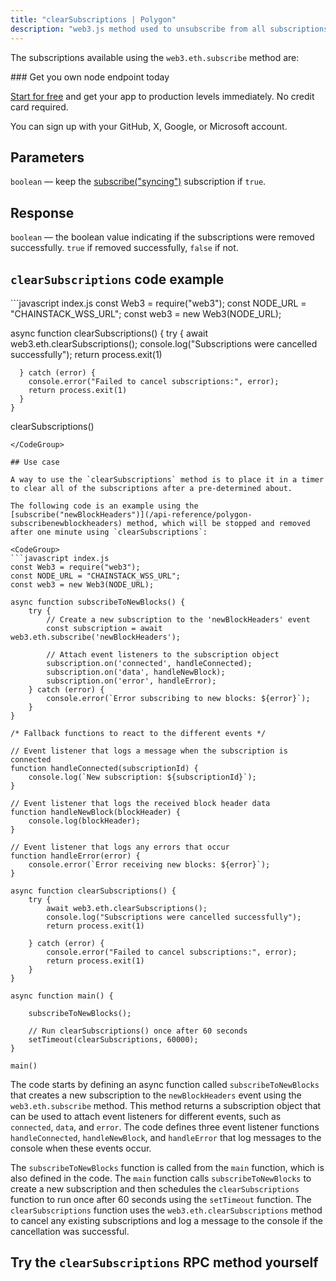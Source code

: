 ---
title: "clearSubscriptions | Polygon"
description: "web3.js method used to unsubscribe from all subscriptions made with the `web3.eth.subscribe` method. This method is useful for removing all of the subscriptions at once."
---

The subscriptions available using the `web3.eth.subscribe` method are:

<CardGroup>
<Card title="subscribe('newBlockHeaders')" href="/api-reference/polygon-subscribenewblockheaders" icon="angle-right" iconType="solid" horizontal />
<Card title="subscribe('pendingTransactions')" href="/api-reference/polygon-subscribependingtransactions" icon="angle-right" iconType="solid" horizontal />
<Card title="subscribe('logs')" href="/api-reference/polygon-subscribelogs" icon="angle-right" iconType="solid" horizontal />
<Card title="subscribe('syncing')" href="/api-reference/polygon-subscribesyncing" icon="angle-right" iconType="solid" horizontal />
</CardGroup>

<Check>
  ### Get you own node endpoint today

  [Start for free](https://console.chainstack.com/) and get your app to production levels immediately. No credit card required.

  You can sign up with your GitHub, X, Google, or Microsoft account.
</Check>

## Parameters

`boolean` — keep the [subscribe("syncing")](/api-reference/polygon-subscribesyncing) subscription if `true`.

## Response

`boolean` — the boolean value indicating if the subscriptions were removed successfully. `true` if removed successfully, `false` if not.

## `clearSubscriptions` code example

<CodeGroup>
  ```javascript index.js
  const Web3 = require("web3");
  const NODE_URL = "CHAINSTACK_WSS_URL";
  const web3 = new Web3(NODE_URL);

  async function clearSubscriptions() {
      try {
        await web3.eth.clearSubscriptions();
        console.log("Subscriptions were cancelled successfully");
        return process.exit(1)

      } catch (error) {
        console.error("Failed to cancel subscriptions:", error);
        return process.exit(1)
      }
    }

  clearSubscriptions()
  ```
</CodeGroup>

## Use case

A way to use the `clearSubscriptions` method is to place it in a timer to clear all of the subscriptions after a pre-determined about.

The following code is an example using the [subscribe("newBlockHeaders")](/api-reference/polygon-subscribenewblockheaders) method, which will be stopped and removed after one minute using `clearSubscriptions`:

<CodeGroup>
  ```javascript index.js
  const Web3 = require("web3");
  const NODE_URL = "CHAINSTACK_WSS_URL";
  const web3 = new Web3(NODE_URL);

  async function subscribeToNewBlocks() {
      try {
          // Create a new subscription to the 'newBlockHeaders' event
          const subscription = await web3.eth.subscribe('newBlockHeaders');

          // Attach event listeners to the subscription object
          subscription.on('connected', handleConnected);
          subscription.on('data', handleNewBlock);
          subscription.on('error', handleError);
      } catch (error) {
          console.error(`Error subscribing to new blocks: ${error}`);
      }
  }

  /* Fallback functions to react to the different events */

  // Event listener that logs a message when the subscription is connected
  function handleConnected(subscriptionId) {
      console.log(`New subscription: ${subscriptionId}`);
  }

  // Event listener that logs the received block header data
  function handleNewBlock(blockHeader) {
      console.log(blockHeader);
  }

  // Event listener that logs any errors that occur
  function handleError(error) {
      console.error(`Error receiving new blocks: ${error}`);
  }

  async function clearSubscriptions() {
      try {
          await web3.eth.clearSubscriptions();
          console.log("Subscriptions were cancelled successfully");
          return process.exit(1)

      } catch (error) {
          console.error("Failed to cancel subscriptions:", error);
          return process.exit(1)
      }
  }

  async function main() {

      subscribeToNewBlocks();

      // Run clearSubscriptions() once after 60 seconds
      setTimeout(clearSubscriptions, 60000);
  }

  main()
  ```
</CodeGroup>

The code starts by defining an async function called `subscribeToNewBlocks` that creates a new subscription to the `newBlockHeaders` event using the `web3.eth.subscribe` method. This method returns a subscription object that can be used to attach event listeners for different events, such as `connected`, `data`, and `error`. The code defines three event listener functions `handleConnected`, `handleNewBlock`, and `handleError` that log messages to the console when these events occur.

The `subscribeToNewBlocks` function is called from the `main` function, which is also defined in the code. The `main` function calls `subscribeToNewBlocks` to create a new subscription and then schedules the `clearSubscriptions` function to run once after 60 seconds using the `setTimeout` function. The `clearSubscriptions` function uses the `web3.eth.clearSubscriptions` method to cancel any existing subscriptions and log a message to the console if the cancellation was successful.

## Try the `clearSubscriptions` RPC method yourself
